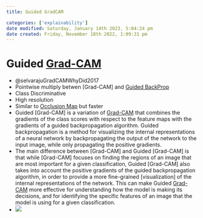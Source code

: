 ```yaml
---
title: Guided GradCAM

categories: ['explainability']
date modified: Saturday, January 14th 2023, 5:04:24 pm
date created: Friday, November 18th 2022, 1:09:31 pm
---
```


# Guided [Grad-CAM](Grad-CAM.qmd)

- @selvarajuGradCAMWhyDid2017
- Pointwise multiply betwen [Grad-CAM] and [Guided BackProp](Grad-CAM] and [Guided BackProp.qmd)
- Class Discriminative
- High resolution
- Similar to [Occlusion Map](Occlusion Map.qmd) but faster
- Guided [Grad-CAM] is a variation of [Grad-CAM](Grad-CAM] is a variation of [Grad-CAM.qmd) that combines the gradients of the class scores with respect to the feature maps with the gradients of a guided backpropagation algorithm. Guided backpropagation is a method for visualizing the internal representations of a neural network by backpropagating the output of the network to the input image, while only propagating the positive gradients.
- The main difference between [Grad-CAM] and Guided [Grad-CAM] is that while [Grad-CAM] focuses on finding the regions of an image that are most important for a given classification, Guided [Grad-CAM] also takes into account the positive gradients of the guided backpropagation algorithm, in order to provide a more fine-grained [visualization] of the internal representations of the network. This can make Guided [Grad-CAM](Grad-CAM] and Guided [Grad-CAM] is that while [Grad-CAM] focuses on finding the regions of an image that are most important for a given classification, Guided [Grad-CAM] also takes into account the positive gradients of the guided backpropagation algorithm, in order to provide a more fine-grained [visualization] of the internal representations of the network. This can make Guided [Grad-CAM.qmd) more effective for understanding how the model is making its decisions, and for identifying the specific features of an image that the model is using for a given classification.
- ![](images/1!cPUwFxeQBgkMoMmC1LoZkA.png)



